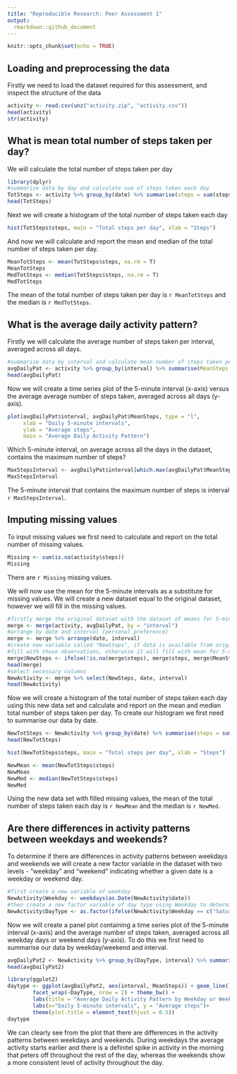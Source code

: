 ```yaml
---
title: "Reproducible Research: Peer Assessment 1"
output: 
  rmarkdown::github_document
---
```

```r
knitr::opts_chunk$set(echo = TRUE)
```

## Loading and preprocessing the data
Firstly we need to load the dataset required for this assessment, and inspect the structure of the data
```r
activity <- read.csv(unz("activity.zip", "activity.csv"))
head(activity)
str(activity)
```


## What is mean total number of steps taken per day?
We will calculate the total number of steps taken per day 
```r
library(dplyr)
#summarise data by day and calculate sum of steps taken each day
TotSteps <- activity %>% group_by(date) %>% summarise(steps = sum(steps))
head(TotSteps)
```


Next we will create a histogram of the total number of steps taken each day
```r
hist(TotSteps$steps, main = "Total steps per day", xlab = "Steps")
```


And now we will calculate and report the mean and median of the total number of steps taken per day. 
```r
MeanTotSteps <- mean(TotSteps$steps, na.rm = T)
MeanTotSteps
MedTotSteps <- median(TotSteps$steps, na.rm = T)
MedTotSteps
```
The mean of the total number of steps taken per day is `r MeanTotSteps` and the median is `r MedTotSteps`.  



## What is the average daily activity pattern?
Firstly we will calculate the average number of steps taken per interval, averaged across all days.
```r
#summarise data by interval and calculate mean number of steps taken per interval
avgDailyPat <- activity %>% group_by(interval) %>% summarise(MeanSteps = mean(steps, na.rm=T))
head(avgDailyPat)
```


Now we will create a time series plot of the 5-minute interval (x-axis) versus the average average number of steps taken, averaged across all days (y-axis).
```r
plot(avgDailyPat$interval, avgDailyPat$MeanSteps, type = "l",
     xlab = "Daily 5-minute intervals", 
     ylab = "Average steps",
     main = "Average Daily Activity Pattern")
```


Which 5-minute interval, on average across all the days in the dataset, contains
the maximum number of steps?
```r
MaxStepsInterval <- avgDailyPat$interval[which.max(avgDailyPat$MeanSteps)]
MaxStepsInterval
```
The 5-minute interval that contains the maximum number of steps is interval `r MaxStepsInterval`.



## Imputing missing values
To input missing values we first need to calculate and report on the total number of missing values. 
```r
Missing <- sum(is.na(activity$steps))
Missing
```
There are `r Missing` missing values.


We will now use the mean for the 5-minute intervals as a substitute for missing values. We will create a new dataset equal to the original dataset, however we will fill in the missing values. 
```r
#firstly merge the original dataset with the dataset of means for 5-min intervals
merge <- merge(activity, avgDailyPat, by = "interval")
#arrange by date and interval (personal preference)
merge <- merge %>% arrange(date, interval)
#create new variable called "NewSteps", if data is available from original dataset it will
#fill with those observations, otherwise it will fill with mean for 5-min interval
merge$NewSteps <- ifelse(!is.na(merge$steps), merge$steps, merge$MeanSteps)
head(merge)
#select necessary columns
NewActivity <- merge %>% select(NewSteps, date, interval)
head(NewActivity)
```


Now we will create a histogram of the total number of steps taken each day using this new data set and calculate and report on the mean and median total number of steps taken per day. 
To create our histogram we first need to summarise our data by date. 
```r
NewTotSteps <- NewActivity %>% group_by(date) %>% summarise(steps = sum(NewSteps))
head(NewTotSteps)
```


```r
hist(NewTotSteps$steps, main = "Total steps per day", xlab = "Steps")
```


```r
NewMean <- mean(NewTotSteps$steps)
NewMean
NewMed <- median(NewTotSteps$steps)
NewMed
```
Using the new data set with filled missing values, the mean of the total number of steps taken each day is `r NewMean` and the median is `r NewMed`. 



## Are there differences in activity patterns between weekdays and weekends?
To determine if there are differences in activity patterns between weekdays and weekends we will create a new factor variable in the dataset with two levels - “weekday” and 
“weekend” indicating whether a given date is a weekday or weekend day.
```r
#first create a new variable of weekday
NewActivity$Weekday <- weekdays(as.Date(NewActivity$date))
#then create a new factor variable of day type using Weekday to determine if new variable is "Weedend" or "Weekday"
NewActivity$DayType <- as.factor(ifelse(NewActivity$Weekday == c("Saturday", "Sunday"), "Weekend", "Weekday"))
```


Now we will create a panel plot containing a time series plot of the 5-minute interval (x-axis) and the average number of steps taken, averaged across all weekday days or weekend days (y-axis). 
To do this we first need to summarise our data by weekday/weekend and interval.
```r
avgDailyPat2 <- NewActivity %>% group_by(DayType, interval) %>% summarise(MeanSteps = mean(NewSteps))
head(avgDailyPat2)
```


```r
library(ggplot2)
daytype <- ggplot(avgDailyPat2, aes(interval, MeanSteps)) + geom_line() + 
        facet_wrap(~DayType, nrow = 2) + theme_bw() +
        labs(title = "Average Daily Activity Pattern by Weekday or Weekend") +
        labs(x="Daily 5-minute intervals", y = "Average steps")+
        theme(plot.title = element_text(hjust = 0.5))
daytype
```


We can clearly see from the plot that there are differences in the activity patterns between weekdays and weekends. During weekdays the average activity starts earlier and there is a definitel spike in activity in the morning that peters off throughout the rest of the day, whereas the weekends show a more consistent level of activity throughout the day. 
